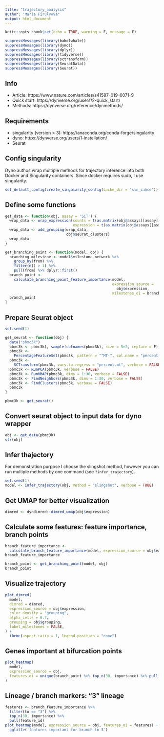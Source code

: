 ```yaml
---
title: "trajectory_analysis"
author: "Maria Firulyova"
output: html_document
---
```


```r
knitr::opts_chunk$set(echo = TRUE, warning = F, message = F)
```

```r
suppressMessages(library(babelwhale))
suppressMessages(library(dyno))
suppressMessages(library(dplyr))
suppressMessages(library(tidyverse))
suppressMessages(library(sctransform))
suppressMessages(library(SeuratData))
suppressMessages(library(Seurat))
```

## Info

* Article: https://www.nature.com/articles/s41587-019-0071-9
* Quick start: https://dynverse.org/users/2-quick_start/
* Methods: https://dynverse.org/reference/dynmethods/

## Requirements

* singularity (version > 3): https://anaconda.org/conda-forge/singularity
* dyno: https://dynverse.org/users/1-installation/
* Seurat

## Config singularity

Dyno authos wrap multiple methods for trajectory inference into both Docker and Singularity containers.
Since docker requires sudo, I use singularity.

```r
set_default_config(create_singularity_config(cache_dir = 'sin_cahce'))
```

## Define some functions

```r
get_data <- function(obj, assay = 'SCT') {
  wrap_data <- wrap_expression(counts = t(as.matrix(obj@assays[[assay]]@counts)),
                               expression = t(as.matrix(obj@assays[[assay]]@data)))
  wrap_data <- add_grouping(wrap_data,
                            obj$seurat_clusters)
  wrap_data
}

get_branching_point <- function(model, obj) {
  branching_milestone <- model$milestone_network %>%
    group_by(from) %>%
    filter(n() > 1) %>%
    pull(from) %>% dplyr::first()
  branch_point <-
    calculate_branching_point_feature_importance(model,
                                                 expression_source =
                                                   obj$expression,
                                                 milestones_oi = branching_milestone)
  branch_point
}

```


## Prepare Seurat object

```r
set.seed(1)

get_seurat <- function(obj) {
  data("pbmc3k")
  pbmc3k <- pbmc3k[, sample(colnames(pbmc3k), size = 5e2, replace = F)]
  pbmc3k <-
    PercentageFeatureSet(pbmc3k, pattern = "^MT-", col.name = "percent.mt")
  pbmc3k <-
    SCTransform(pbmc3k, vars.to.regress = "percent.mt", verbose = FALSE)
  pbmc3k <- RunPCA(pbmc3k, verbose = FALSE)
  pbmc3k <- RunUMAP(pbmc3k, dims = 1:30, verbose = FALSE)
  pbmc3k <- FindNeighbors(pbmc3k, dims = 1:30, verbose = FALSE)
  pbmc3k <- FindClusters(pbmc3k, verbose = FALSE)
  pbmc3k
}

pbmc3k <- get_seurat()
```

## Convert seurat object to input data for dyno wrapper

```r
obj <- get_data(pbmc3k)
str(obj)
```

## Infer thajectory

For demonstration purpose I choose the slingshot method, however you can run multiple methods by one command (see `?infer_trajectory`).

```r
set.seed(1)
model <- infer_trajectory(obj, method = 'slingshot', verbose = TRUE)
```

## Get UMAP for better visualization

```r
dimred <- dyndimred::dimred_umap(obj$expression)

```

## Calculate some features: feature importance, branch points

```r
branch_feature_importance <-
  calculate_branch_feature_importance(model, expression_source = obj$expression)
branch_feature_importance
```

```r
branch_point <- get_branching_point(model, obj)
branch_point
```

## Visualize trajectory

```r
plot_dimred(
  model,
  dimred = dimred,
  expression_source = obj$expression,
  color_density = "grouping",
  alpha_cells = 0.7,
  grouping = obj$grouping,
  label_milestones = FALSE,
) +
  theme(aspect.ratio = 1, legend.position = "none")
```

## Genes important at bifurcation points

```r
plot_heatmap(
  model,
  expression_source = obj,
  features_oi = unique(branch_point %>% top_n(30, importance) %>% pull(feature_id))
)
```

## Lineage / branch markers: "3" lineage

```r
features <- branch_feature_importance %>%
  filter(to == "3") %>%
  top_n(30, importance) %>%
  pull(feature_id)
plot_heatmap(model, expression_source = obj, features_oi = features) +
  ggtitle('features important for branch to 3')
```